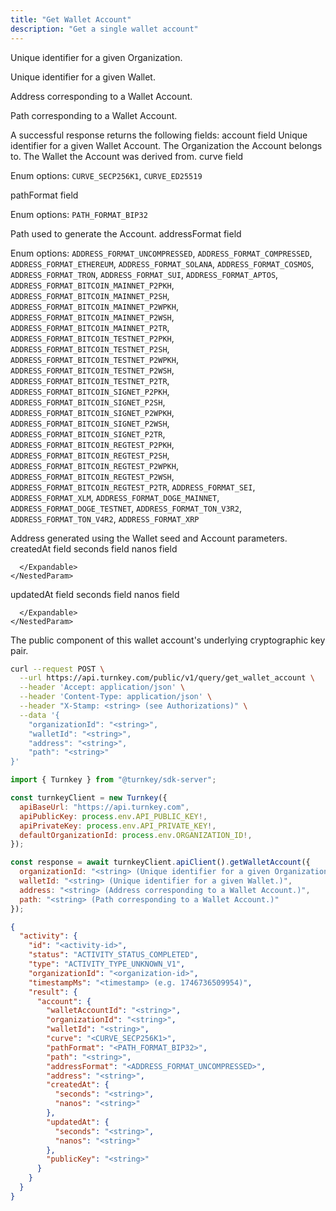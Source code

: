 ```yaml
---
title: "Get Wallet Account"
description: "Get a single wallet account"
---
```



<EndpointPath type="query" path="get_wallet_account" />

<Authorizations />

<H3Bordered text="Body" />

<ParamField body="organizationId" type="string" required={true}>

Unique identifier for a given Organization.
</ParamField>

<ParamField body="walletId" type="string" required={true}>

Unique identifier for a given Wallet.
</ParamField>

<ParamField body="address" type="string" required={false}>

Address corresponding to a Wallet Account.
</ParamField>

<ParamField body="path" type="string" required={false}>

Path corresponding to a Wallet Account.
</ParamField>


<H3Bordered text="Response" />
A successful response returns the following fields:

<ResponseField name="account" type="object" required={true}>
  account field
  <Expandable title="account details">
    <NestedParam parentKey="account" childKey="walletAccountId" type="string" required={true}>
Unique identifier for a given Wallet Account.
</NestedParam>
<NestedParam parentKey="account" childKey="organizationId" type="string" required={true}>
The Organization the Account belongs to.
</NestedParam>
<NestedParam parentKey="account" childKey="walletId" type="string" required={true}>
The Wallet the Account was derived from.
</NestedParam>
<NestedParam parentKey="account" childKey="curve" type="enum" required={true}>
curve field
  
Enum options: `CURVE_SECP256K1`, `CURVE_ED25519`

</NestedParam>
<NestedParam parentKey="account" childKey="pathFormat" type="enum" required={true}>
pathFormat field
  
Enum options: `PATH_FORMAT_BIP32`

</NestedParam>
<NestedParam parentKey="account" childKey="path" type="string" required={true}>
Path used to generate the Account.
</NestedParam>
<NestedParam parentKey="account" childKey="addressFormat" type="enum" required={true}>
addressFormat field
  
Enum options: `ADDRESS_FORMAT_UNCOMPRESSED`, `ADDRESS_FORMAT_COMPRESSED`, `ADDRESS_FORMAT_ETHEREUM`, `ADDRESS_FORMAT_SOLANA`, `ADDRESS_FORMAT_COSMOS`, `ADDRESS_FORMAT_TRON`, `ADDRESS_FORMAT_SUI`, `ADDRESS_FORMAT_APTOS`, `ADDRESS_FORMAT_BITCOIN_MAINNET_P2PKH`, `ADDRESS_FORMAT_BITCOIN_MAINNET_P2SH`, `ADDRESS_FORMAT_BITCOIN_MAINNET_P2WPKH`, `ADDRESS_FORMAT_BITCOIN_MAINNET_P2WSH`, `ADDRESS_FORMAT_BITCOIN_MAINNET_P2TR`, `ADDRESS_FORMAT_BITCOIN_TESTNET_P2PKH`, `ADDRESS_FORMAT_BITCOIN_TESTNET_P2SH`, `ADDRESS_FORMAT_BITCOIN_TESTNET_P2WPKH`, `ADDRESS_FORMAT_BITCOIN_TESTNET_P2WSH`, `ADDRESS_FORMAT_BITCOIN_TESTNET_P2TR`, `ADDRESS_FORMAT_BITCOIN_SIGNET_P2PKH`, `ADDRESS_FORMAT_BITCOIN_SIGNET_P2SH`, `ADDRESS_FORMAT_BITCOIN_SIGNET_P2WPKH`, `ADDRESS_FORMAT_BITCOIN_SIGNET_P2WSH`, `ADDRESS_FORMAT_BITCOIN_SIGNET_P2TR`, `ADDRESS_FORMAT_BITCOIN_REGTEST_P2PKH`, `ADDRESS_FORMAT_BITCOIN_REGTEST_P2SH`, `ADDRESS_FORMAT_BITCOIN_REGTEST_P2WPKH`, `ADDRESS_FORMAT_BITCOIN_REGTEST_P2WSH`, `ADDRESS_FORMAT_BITCOIN_REGTEST_P2TR`, `ADDRESS_FORMAT_SEI`, `ADDRESS_FORMAT_XLM`, `ADDRESS_FORMAT_DOGE_MAINNET`, `ADDRESS_FORMAT_DOGE_TESTNET`, `ADDRESS_FORMAT_TON_V3R2`, `ADDRESS_FORMAT_TON_V4R2`, `ADDRESS_FORMAT_XRP`

</NestedParam>
<NestedParam parentKey="account" childKey="address" type="string" required={true}>
Address generated using the Wallet seed and Account parameters.
</NestedParam>
<NestedParam parentKey="account" childKey="createdAt" type="object" required={true}>
      createdAt field
      <Expandable title="createdAt details">
        <NestedParam parentKey="account.createdAt" childKey="seconds" type="string" required={true}>
seconds field
</NestedParam>
<NestedParam parentKey="account.createdAt" childKey="nanos" type="string" required={true}>
nanos field
</NestedParam>

      </Expandable>
    </NestedParam>
<NestedParam parentKey="account" childKey="updatedAt" type="object" required={true}>
      updatedAt field
      <Expandable title="updatedAt details">
        <NestedParam parentKey="account.updatedAt" childKey="seconds" type="string" required={true}>
seconds field
</NestedParam>
<NestedParam parentKey="account.updatedAt" childKey="nanos" type="string" required={true}>
nanos field
</NestedParam>

      </Expandable>
    </NestedParam>
<NestedParam parentKey="account" childKey="publicKey" type="string" required={false}>
The public component of this wallet account's underlying cryptographic key pair.
</NestedParam>

  </Expandable>
</ResponseField>

<RequestExample>

```bash title="cURL"
curl --request POST \
  --url https://api.turnkey.com/public/v1/query/get_wallet_account \
  --header 'Accept: application/json' \
  --header 'Content-Type: application/json' \
  --header "X-Stamp: <string> (see Authorizations)" \
  --data '{
    "organizationId": "<string>",
    "walletId": "<string>",
    "address": "<string>",
    "path": "<string>"
}'
```

```javascript title="JavaScript"
import { Turnkey } from "@turnkey/sdk-server";

const turnkeyClient = new Turnkey({
  apiBaseUrl: "https://api.turnkey.com",
  apiPublicKey: process.env.API_PUBLIC_KEY!,
  apiPrivateKey: process.env.API_PRIVATE_KEY!,
  defaultOrganizationId: process.env.ORGANIZATION_ID!,
});

const response = await turnkeyClient.apiClient().getWalletAccount({
  organizationId: "<string> (Unique identifier for a given Organization.)",
  walletId: "<string> (Unique identifier for a given Wallet.)",
  address: "<string> (Address corresponding to a Wallet Account.)",
  path: "<string> (Path corresponding to a Wallet Account.)"
});
```

</RequestExample>

<ResponseExample>

```json 200
{
  "activity": {
    "id": "<activity-id>",
    "status": "ACTIVITY_STATUS_COMPLETED",
    "type": "ACTIVITY_TYPE_UNKNOWN_V1",
    "organizationId": "<organization-id>",
    "timestampMs": "<timestamp> (e.g. 1746736509954)",
    "result": {
      "account": {
        "walletAccountId": "<string>",
        "organizationId": "<string>",
        "walletId": "<string>",
        "curve": "<CURVE_SECP256K1>",
        "pathFormat": "<PATH_FORMAT_BIP32>",
        "path": "<string>",
        "addressFormat": "<ADDRESS_FORMAT_UNCOMPRESSED>",
        "address": "<string>",
        "createdAt": {
          "seconds": "<string>",
          "nanos": "<string>"
        },
        "updatedAt": {
          "seconds": "<string>",
          "nanos": "<string>"
        },
        "publicKey": "<string>"
      }
    }
  }
}
```

</ResponseExample>
